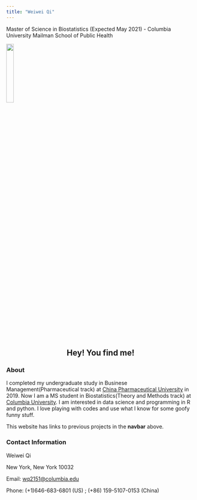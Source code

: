 ```yaml
---
title: "Weiwei Qi"
---
```


Master of Science in Biostatistics (Expected May 2021) - Columbia University Mailman School of Public Health

![](./image/front.jpg){width=20%}

<center> 
## Hey! You find me!
</center>

### About

I completed my undergraduate study in Businese Management(Pharmaceutical track) at [China Pharmaceutical University](https://en.cpu.edu.cn/) in 2019. Now I am a MS student in Biostatistics(Theory and Methods track) at [Columbia University](https://www.mailman.columbia.edu/become-student/departments/biostatistics). I am interested in data science and programming in R and python. I love playing with codes and use what I know for some goofy funny stuff. 

This website has links to previous projects in the **navbar** above. 

### Contact Information

Weiwei Qi

New York, New York 10032  

Email: [wq2151@columbia.edu](mailto:wq2151@columbia.edu)

Phone: (+1)646-683-6801 (US) ; (+86) 159-5107-0153 (China)


